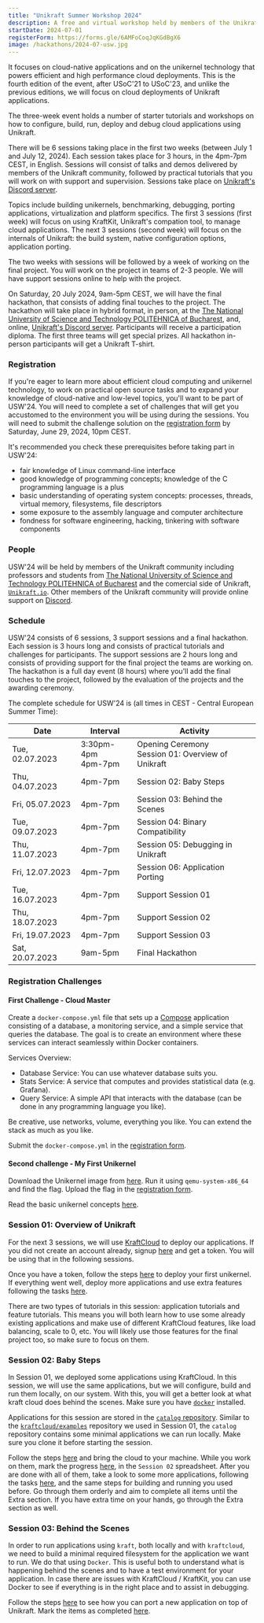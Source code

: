 ```yaml
---
title: "Unikraft Summer Workshop 2024"
description: A free and virtual workshop held by members of the Unikraft community this July 1 - July 20, 2024.
startDate: 2024-07-01
registerForm: https://forms.gle/6AMFoCoqJqKGdBgX6
image: /hackathons/2024-07-usw.jpg
---
```


It focuses on cloud-native applications and on the unikernel technology that powers efficient and high performance cloud deployments.
This is the fourth edition of the event, after USoC'21 to USoC'23, and unlike the previous editions, we will focus on cloud deployments of Unikraft applications.

The three-week event holds a number of starter tutorials and workshops on how to configure, build, run, deploy and debug cloud applications using Unikraft.

There will be 6 sessions taking place in the first two weeks (between July 1 and July 12, 2024).
Each session takes place for 3 hours, in the 4pm-7pm CEST, in English.
Sessions will consist of talks and demos delivered by members of the Unikraft community, followed by practical tutorials that you will work on with support and supervision.
Sessions take place on [Unikraft's Discord server](https://bit.ly/UnikraftDiscord).

Topics include building unikernels, benchmarking, debugging, porting applications, virtualization and platform specifics.
The first 3 sessions (first week) will focus on using KraftKit, Unikraft's compation tool, to manage cloud applications.
The next 3 sessions (second week) will focus on the internals of Unikraft: the build system, native configuration options, application porting.

The two weeks with sessions will be followed by a week of working on the final project.
You will work on the project in teams of 2-3 people.
We will have support sessions online to help with the project.

On Saturday, 20 July 2024, 9am-5pm CEST, we will have the final hackathon, that consists of adding final touches to the project.
The hackathon will take place in hybrid format, in person, at the [The National University of Science and Technology POLITEHNICA of Bucharest](https://upb.ro/en/), and, online, [Unikraft's Discord server](https://bit.ly/UnikraftDiscord).
Participants will receive a participation diploma.
The first three teams will get special prizes.
All hackathon in-person participants will get a Unikraft T-shirt.

### Registration

If you're eager to learn more about efficient cloud computing and unikernel technology, to work on practical open source tasks and to expand your knowledge of cloud-native and low-level topics, you'll want to be part of USW'24.
You will need to complete a set of challenges that will get you accustomed to the environment you will be using during the sessions.
You will need to submit the challenge solution on the [registration form](https://forms.gle/6AMFoCoqJqKGdBgX6) by Saturday, June 29, 2024, 10pm CEST.

It's recommended you check these prerequisites before taking part in USW'24:

* fair knowledge of Linux command-line interface
* good knowledge of programming concepts;
  knowledge of the C programming language is a plus
* basic understanding of operating system concepts: processes, threads, virtual memory, filesystems, file descriptors
* some exposure to the assembly language and computer architecture
* fondness for software engineering, hacking, tinkering with software components

### People

USW'24 will be held by members of the Unikraft community including professors and students from [The National University of Science and Technology POLITEHNICA of Bucharest](https://upb.ro/) and the comercial side of Unikraft, [`Unikraft.io`](https://unikraft.io/).
Other members of the Unikraft community will provide online support on [Discord](https://bit.ly/UnikraftDiscord).

### Schedule

USW'24 consists of 6 sessions, 3 support sessions and a final hackathon.
Each session is 3 hours long and consists of practical tutorials and challenges for participants.
The support sessions are 2 hours long and consists of providing support for the final project the teams are working on.
The hackathon is a full day event (8 hours) where you'll add the final touches to the project, followed by the evaluation of the projects and the awarding ceremony.

The complete schedule for USW'24 is (all times in CEST - Central European Summer Time):

| Date | Interval | Activity |
|------|----------|----------|
| Tue, 02.07.2023 | 3:30pm-4pm<br/> 4pm-7pm| Opening Ceremony<br/> Session 01: Overview of Unikraft |
| Thu, 04.07.2023 | 4pm-7pm | Session 02: Baby Steps |
| Fri, 05.07.2023 | 4pm-7pm | Session 03: Behind the Scenes |
| Tue, 09.07.2023 | 4pm-7pm | Session 04: Binary Compatibility |
| Thu, 11.07.2023 | 4pm-7pm | Session 05: Debugging in Unikraft |
| Fri, 12.07.2023 | 4pm-7pm | Session 06: Application Porting |
| Tue, 16.07.2023 | 4pm-7pm | Support Session 01 |
| Thu, 18.07.2023 | 4pm-7pm | Support Session 02 |
| Fri, 19.07.2023 | 4pm-7pm | Support Session 03 |
| Sat, 20.07.2023 | 9am-5pm | Final Hackathon |

### Registration Challenges

#### First Challenge - Cloud Master

Create a `docker-compose.yml` file that sets up a [Compose](https://docs.docker.com/compose/) application consisting of a database, a monitoring service, and a simple service that queries the database.
The goal is to create an environment where these services can interact seamlessly within Docker containers.

Services Overview:

 * Database Service: You can use whatever database suits you.
 * Stats Service: A service that computes and provides statistical data (e.g. Grafana).
 * Query Service: A simple API that interacts with the database (can be done in any programming language you like).

Be creative, use networks, volume, everything you like.
You can extend the stack as much as you like.

Submit the `docker-compose.yml` in the [registration form](https://forms.gle/6AMFoCoqJqKGdBgX6).

#### Second challenge - My First Unikernel

Download the Unikernel image from [here](https://github.com/unikraft-upb/USoC23-registration/raw/add-challenges/03-my-first-unikernel/my-first-unikernel_kvm-x86_64).
Run it using `qemu-system-x86_64` and find the flag.
Upload the flag in the [registration form](https://forms.gle/6AMFoCoqJqKGdBgX6).

Read the basic unikernel concepts [here](https://unikraft.org/docs/concepts).

### Session 01: Overview of Unikraft

For the next 3 sessions, we will use [KraftCloud](http://docs.kraft.cloud/) to deploy our applications.
If you did not create an account already, signup [here](https://console.kraft.cloud/signup) and get a token.
You will be using that in the following sessions.

Once you have a token, follow the steps [here](http://docs.kraft.cloud/quickstart/) to deploy your first unikernel.
If everything went well, deploy more applications and use extra features following the tasks [here](https://docs.google.com/spreadsheets/d/1_dOqYnHKQgkVJn0Tiudawna4d1SV_PGgS1D8oLmGD34/edit?usp=sharing).

There are two types of tutorials in this session: application tutorials and feature tutorials.
This means you will both learn how to use some already existing applications and make use of different KraftCloud features, like load balancing, scale to 0, etc.
You will likely use those features for the final project too, so make sure to focus on them.

### Session 02: Baby Steps

In Session 01, we deployed some applications using KraftCloud.
In this session, we will use the same applications, but we will configure, build and run them locally, on our system.
With this, you will get a better look at what kraft cloud does behind the scenes.
Make sure you have [`docker`](https://docs.docker.com/engine/install/) installed.

Applications for this session are stored in the [`catalog` repository](https://github.com/unikraft/catalog).
Similar to the [`kraftcloud/examples`](https://github.com/kraftcloud/examples/) repository we used in Session 01, the `catalog` repository contains some minimal applications we can run locally.
Make sure you clone it before starting the session.

Follow the steps [here](https://unikraft.org/guides/using-the-app-catalog) and bring the cloud to your machine.
While you work on them, mark the progress [here](https://docs.google.com/spreadsheets/d/1_dOqYnHKQgkVJn0Tiudawna4d1SV_PGgS1D8oLmGD34/edit?usp=sharing), in the `Session 02` spreadsheet.
After you are done with all of them, take a look to some more applications, following the tasks [here](https://docs.google.com/spreadsheets/d/1_dOqYnHKQgkVJn0Tiudawna4d1SV_PGgS1D8oLmGD34/edit?usp=sharing), and the same steps for building and running you used before.
Go through them orderly and aim to complete all items until the Extra section.
If you have extra time on your hands, go through the Extra section as well.

### Session 03: Behind the Scenes

In order to run applications using `kraft`, both locally and with `kraftcloud`, we need to build a minimal required filesystem for the application we want to run.
We do that using `Docker`.
This is useful both to understand what is happening behind the scenes and to have a test environment for your application.
In case there are issues with KraftCloud / KraftKit, you can use Docker to see if everything is in the right place and to assist in debugging.

Follow the steps [here](https://unikraft.org/docs/contributing/adding-to-the-app-catalog) to see how you can port a new application on top of Unikraft.
Mark the items as completed [here](https://docs.google.com/spreadsheets/d/1_dOqYnHKQgkVJn0Tiudawna4d1SV_PGgS1D8oLmGD34/edit?usp=sharing).

